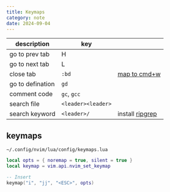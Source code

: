 ```yaml
---
title: Keymaps
category: note
date: 2024-09-04
---
```


|description|key||
|--|--|--|
|go to prev tab|H||
|go to next tab|L||
|close tab|`:bd`|[map to cmd+w](https://superuser.com/questions/387897/can-i-use-the-cmd-key-in-terminal-vim-at-all)|
|go to defination|`gd`||
|comment code|`gc`, `gcc`||
|search file|`<leader><leader>`||
|search keyword|`<leader>/`|install [ripgrep](https://github.com/BurntSushi/ripgrep)|


## keymaps

`~/.config/nvim/lua/config/keymaps.lua`

```lua:keymaps.lua
local opts = { noremap = true, silent = true }
local keymap = vim.api.nvim_set_keymap

-- Insert
keymap("i", "jj", "<ESC>", opts)
```

